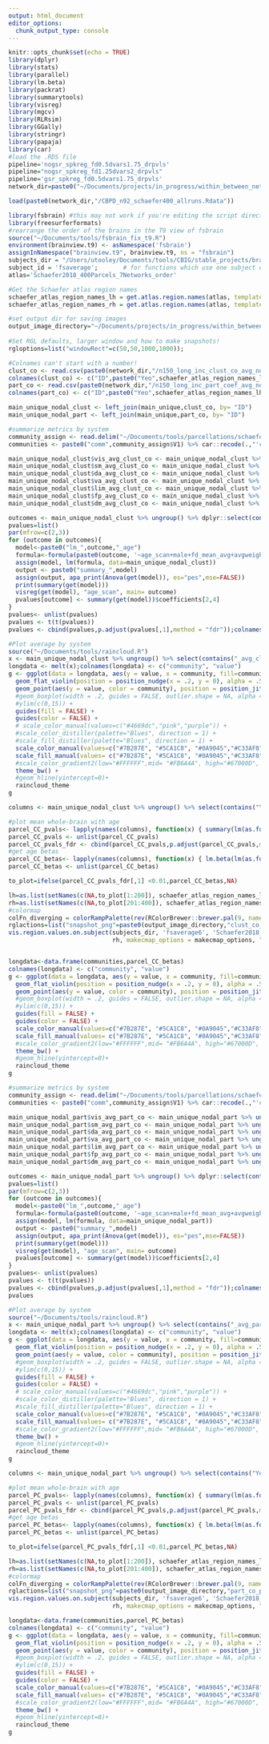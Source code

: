 ```yaml
---
output: html_document
editor_options: 
  chunk_output_type: console
---
```


```r
knitr::opts_chunk$set(echo = TRUE)
library(dplyr)
library(stats)
library(parallel)
library(lm.beta)
library(packrat)
library(summarytools)
library(visreg)
library(mgcv)
library(RLRsim)
library(GGally)
library(stringr)
library(papaja)
library(car)
#load the .RDS file
pipeline='nogsr_spkreg_fd0.5dvars1.75_drpvls'
pipeline="nogsr_spkreg_fd1.25dvars2_drpvls"
pipeline='gsr_spkreg_fd0.5dvars1.75_drpvls'
network_dir=paste0("~/Documents/projects/in_progress/within_between_network_conn_CBPD/data/imageData/",pipeline)

load(paste0(network_dir,"/CBPD_n92_schaefer400_allruns.Rdata"))
```

```r
library(fsbrain) #this may not work if you're editing the script directly on the cluster...
library(freesurferformats)
#rearrange the order of the brains in the T9 view of fsbrain
source("~/Documents/tools/fsbrain_fix_t9.R")
environment(brainview.t9) <- asNamespace('fsbrain')
assignInNamespace("brainview.t9", brainview.t9, ns = "fsbrain")
subjects_dir = "/Users/utooley/Documents/tools/CBIG/stable_projects/brain_parcellation/Schaefer2018_LocalGlobal/Parcellations/FreeSurfer5.3/";
subject_id = 'fsaverage';       # for functions which use one subject only
atlas='Schaefer2018_400Parcels_7Networks_order'

#Get the Schaefer atlas region names
schaefer_atlas_region_names_lh = get.atlas.region.names(atlas, template_subjects_dir = subjects_dir,template_subject=subject_id, hemi="lh");
schaefer_atlas_region_names_rh = get.atlas.region.names(atlas, template_subjects_dir = subjects_dir,template_subject=subject_id, hemi="rh");

#set output dir for saving images
output_image_directory="~/Documents/projects/in_progress/within_between_network_conn_CBPD/output/figures/brains/"
  
#Set RGL defaults, larger window and how to make snapshots!
rgloptions=list("windowRect"=c(50,50,1000,1000));
```


```r
#Colnames can't start with a number!
clust_co <- read.csv(paste0(network_dir,"/n150_long_inc_clust_co_avg_nodewise_avgrunsschaefer400.csv"))
colnames(clust_co) <- c("ID",paste0("Yeo",schaefer_atlas_region_names_lh[-1]),paste0("Yeo",schaefer_atlas_region_names_rh[-1]));clust_co$ID <- str_trim(clust_co$ID)
part_co <- read.csv(paste0(network_dir,"/n150_long_inc_part_coef_avg_nodewise_avgrunsschaefer400.csv")) 
colnames(part_co) <- c("ID",paste0("Yeo",schaefer_atlas_region_names_lh[-1]),paste0("Yeo",schaefer_atlas_region_names_rh[-1]));part_co$ID <- str_trim(part_co$ID)

main_unique_nodal_clust <- left_join(main_unique,clust_co, by= "ID")
main_unique_nodal_part <- left_join(main_unique,part_co, by= "ID")

```

```r
#summarize metrics by system
community_assign <- read.delim("~/Documents/tools/parcellations/schaefer400x7CommunityAffiliation.1D", header = F)
communities <- paste0("comm",community_assign$V1) %>% car::recode(.,"'comm1'='Visual'; 'comm2'='Somatomotor' ; 'comm3'='Dorsal Attention';'comm4'='Ventral Attention';'comm5'='Limbic';'comm6'='Frontoparietal';'comm7'='Default'") %>% factor(levels=c("Visual","Somatomotor","Dorsal Attention", "Ventral Attention", "Limbic", "Frontoparietal", "Default")) 

main_unique_nodal_clust$vis_avg_clust_co <- main_unique_nodal_clust %>% ungroup() %>% select(contains("_Vis_")) %>% rowMeans()
main_unique_nodal_clust$sm_avg_clust_co <- main_unique_nodal_clust %>% ungroup() %>% select(contains("_SomMot_")) %>% rowMeans()
main_unique_nodal_clust$da_avg_clust_co <- main_unique_nodal_clust %>% ungroup() %>% select(contains("_DorsAttn_")) %>% rowMeans()
main_unique_nodal_clust$va_avg_clust_co <- main_unique_nodal_clust %>% ungroup() %>% select(contains("_SalVentAttn_")) %>% rowMeans()
main_unique_nodal_clust$lim_avg_clust_co <- main_unique_nodal_clust %>% ungroup() %>% select(contains("_Limbic_")) %>% rowMeans()
main_unique_nodal_clust$fp_avg_clust_co <- main_unique_nodal_clust %>% ungroup() %>% select(contains("_Cont_")) %>% rowMeans()
main_unique_nodal_clust$dm_avg_clust_co <- main_unique_nodal_clust %>% ungroup() %>% select(contains("_Default_")) %>% rowMeans()

outcomes <- main_unique_nodal_clust %>% ungroup() %>% dplyr::select(contains("_avg_clust_co")) %>% names()
pvalues=list()
par(mfrow=c(2,3))
for (outcome in outcomes){
  model<-paste0("lm_",outcome,"_age")
  formula<-formula(paste0(outcome, '~age_scan+male+fd_mean_avg+avgweight+totalSizet'))
  assign(model, lm(formula, data=main_unique_nodal_clust))
  output <- paste0("summary_",model)
  assign(output, apa_print(Anova(get(model)), es="pes",mse=FALSE))
  print(summary(get(model)))
  visreg(get(model), "age_scan", main= outcome)
  pvalues[outcome] <- summary(get(model))$coefficients[2,4]
}
pvalues<- unlist(pvalues)
pvalues <- t(t(pvalues))
pvalues <- cbind(pvalues,p.adjust(pvalues[,1],method = "fdr"));colnames(pvalues) <- c("pvalues", "fdr_pvalue")

#Plot average by system
source("~/Documents/tools/raincloud.R")
x <- main_unique_nodal_clust %>% ungroup() %>% select(contains("_avg_clust_co")) %>% as.data.frame()
longdata <- melt(x);colnames(longdata) <- c("community", "value")
g <- ggplot(data = longdata, aes(y = value, x = community, fill=community)) +
  geom_flat_violin(position = position_nudge(x = .2, y = 0), alpha = .5) +
  geom_point(aes(y = value, color = community), position = position_jitter(width = .15), size = .3, alpha = 0.8) +
  #geom_boxplot(width = .2, guides = FALSE, outlier.shape = NA, alpha = 0.3) +
  #ylim(c(0,15)) +
  guides(fill = FALSE) +
  guides(color = FALSE) +
  # scale_color_manual(values=c("#4669dc","pink","purple")) +
  #scale_color_distiller(palette="Blues", direction = 1) +
  #scale_fill_distiller(palette="Blues", direction = 1) +
  scale_color_manual(values=c("#7B287E", "#5CA1C8", "#0A9045","#C33AF8", "#B6C988", "#EF9C23", "#E34A53")) +
  scale_fill_manual(values= c("#7B287E", "#5CA1C8", "#0A9045","#C33AF8", "#B6C988", "#EF9C23", "#E34A53")) +
  #scale_color_gradient2(low="#FFFFFF",mid= "#FB6A4A", high="#67000D", midpoint= 0.475, aesthetics = c("color", "fill")) +
  theme_bw() +
  #geom_hline(yintercept=0)+
  raincloud_theme
g
```

```r

columns <- main_unique_nodal_clust %>% ungroup() %>% select(contains("Yeo7Networks_"))

#plot mean whole-brain with age
parcel_CC_pvals<- lapply(names(columns), function(x) { summary(lm(as.formula(paste0(x,"~age_scan+male+fd_mean_avg+avgweight+totalSizet")), data=main_unique_nodal_clust))$coef[2,4]})
parcel_CC_pvals <- unlist(parcel_CC_pvals)
parcel_CC_pvals_fdr <- cbind(parcel_CC_pvals,p.adjust(parcel_CC_pvals,method = "fdr"))
#get age betas
parcel_CC_betas<- lapply(names(columns), function(x) { lm.beta(lm(as.formula(paste0(x,"~age_scan+male+fd_mean_avg+avgweight+totalSizet")), data=main_unique_nodal_clust))$standardized.coefficients[[2]]})
parcel_CC_betas <- unlist(parcel_CC_betas)

to_plot=ifelse(parcel_CC_pvals_fdr[,1] <0.01,parcel_CC_betas,NA)

lh=as.list(setNames(c(NA,to_plot[1:200]), schaefer_atlas_region_names_lh)) #this has the medial wall in it.
rh=as.list(setNames(c(NA,to_plot[201:400]), schaefer_atlas_region_names_rh))
#colormap
colFn_diverging = colorRampPalette(rev(RColorBrewer::brewer.pal(9, name="RdBu")));makecmap_options=list('colFn'=colFn_diverging, 'symm'=T)
rglactions=list("snapshot_png"=paste0(output_image_directory,"clust_co_parcel_age_effect.png"))
vis.region.values.on.subject(subjects_dir, 'fsaverage6', 'Schaefer2018_400Parcels_7Networks_order',  lh, 
                             rh, makecmap_options = makecmap_options, "inflated", views="t4", draw_colorbar = T, rgloptions = rgloptions, rglactions = rglactions)


longdata<-data.frame(communities,parcel_CC_betas)
colnames(longdata) <- c("community", "value")
g <- ggplot(data = longdata, aes(y = value, x = community, fill=community)) +
  geom_flat_violin(position = position_nudge(x = .2, y = 0), alpha = .5) +
  geom_point(aes(y = value, color = community), position = position_jitter(width = .15), size = .3, alpha = 0.8) +
  #geom_boxplot(width = .2, guides = FALSE, outlier.shape = NA, alpha = 0.3) +
  #ylim(c(0,15)) +
  guides(fill = FALSE) +
  guides(color = FALSE) +
  scale_color_manual(values=c("#7B287E", "#5CA1C8", "#0A9045","#C33AF8", "#B6C988", "#EF9C23", "#E34A53")) +
  scale_fill_manual(values= c("#7B287E", "#5CA1C8", "#0A9045","#C33AF8", "#B6C988", "#EF9C23", "#E34A53")) +
  #scale_color_gradient2(low="#FFFFFF",mid= "#FB6A4A", high="#67000D", midpoint= 0.475, aesthetics = c("color", "fill")) +
  theme_bw() +
  #geom_hline(yintercept=0)+
  raincloud_theme
g
```


```r
#summarize metrics by system
community_assign <- read.delim("~/Documents/tools/parcellations/schaefer400x7CommunityAffiliation.1D", header = F)
communities <- paste0("comm",community_assign$V1) %>% car::recode(.,"'comm1'='Visual'; 'comm2'='Somatomotor' ; 'comm3'='Dorsal Attention';'comm4'='Ventral Attention';'comm5'='Limbic';'comm6'='Frontoparietal';'comm7'='Default'") %>% factor(levels=c("Visual","Somatomotor","Dorsal Attention", "Ventral Attention", "Limbic", "Frontoparietal", "Default")) 

main_unique_nodal_part$vis_avg_part_co <- main_unique_nodal_part %>% ungroup() %>% select(contains("_Vis_")) %>% rowMeans()
main_unique_nodal_part$sm_avg_part_co <- main_unique_nodal_part %>% ungroup() %>% select(contains("_SomMot_")) %>% rowMeans()
main_unique_nodal_part$da_avg_part_co <- main_unique_nodal_part %>% ungroup() %>% select(contains("_DorsAttn_")) %>% rowMeans()
main_unique_nodal_part$va_avg_part_co <- main_unique_nodal_part %>% ungroup() %>% select(contains("_SalVentAttn_")) %>% rowMeans()
main_unique_nodal_part$lim_avg_part_co <- main_unique_nodal_part %>% ungroup() %>% select(contains("_Limbic_")) %>% rowMeans()
main_unique_nodal_part$fp_avg_part_co <- main_unique_nodal_part %>% ungroup() %>% select(contains("_Cont_")) %>% rowMeans()
main_unique_nodal_part$dm_avg_part_co <- main_unique_nodal_part %>% ungroup() %>% select(contains("_Default_")) %>% rowMeans()

outcomes <- main_unique_nodal_part %>% ungroup() %>% dplyr::select(contains("_avg_part_co")) %>% names()
pvalues=list()
par(mfrow=c(2,3))
for (outcome in outcomes){
  model<-paste0("lm_",outcome,"_age")
  formula<-formula(paste0(outcome, '~age_scan+male+fd_mean_avg+avgweight+totalSizet'))
  assign(model, lm(formula, data=main_unique_nodal_part))
  output <- paste0("summary_",model)
  assign(output, apa_print(Anova(get(model)), es="pes",mse=FALSE))
  print(summary(get(model)))
  visreg(get(model), "age_scan", main= outcome)
  pvalues[outcome] <- summary(get(model))$coefficients[2,4]
}
pvalues<- unlist(pvalues)
pvalues <- t(t(pvalues))
pvalues <- cbind(pvalues,p.adjust(pvalues[,1],method = "fdr"));colnames(pvalues) <- c("pvalues", "fdr_pvalue")
pvalues

#Plot average by system
source("~/Documents/tools/raincloud.R")
x <- main_unique_nodal_part %>% ungroup() %>% select(contains("_avg_part_co")) %>% as.data.frame()
longdata <- melt(x);colnames(longdata) <- c("community", "value")
g <- ggplot(data = longdata, aes(y = value, x = community, fill=community)) +
  geom_flat_violin(position = position_nudge(x = .2, y = 0), alpha = .5) +
  geom_point(aes(y = value, color = community), position = position_jitter(width = .15), size = .3, alpha = 0.8) +
  #geom_boxplot(width = .2, guides = FALSE, outlier.shape = NA, alpha = 0.3) +
  #ylim(c(0,15)) +
  guides(fill = FALSE) +
  guides(color = FALSE) +
  # scale_color_manual(values=c("#4669dc","pink","purple")) +
  #scale_color_distiller(palette="Blues", direction = 1) +
  #scale_fill_distiller(palette="Blues", direction = 1) +
  scale_color_manual(values=c("#7B287E", "#5CA1C8", "#0A9045","#C33AF8", "#B6C988", "#EF9C23", "#E34A53")) +
  scale_fill_manual(values= c("#7B287E", "#5CA1C8", "#0A9045","#C33AF8", "#B6C988", "#EF9C23", "#E34A53")) +
  #scale_color_gradient2(low="#FFFFFF",mid= "#FB6A4A", high="#67000D", midpoint= 0.475, aesthetics = c("color", "fill")) +
  theme_bw() +
  #geom_hline(yintercept=0)+
  raincloud_theme
g
```

```r

columns <- main_unique_nodal_part %>% ungroup() %>% select(contains("Yeo7Networks_"))

#plot mean whole-brain with age
parcel_PC_pvals<- lapply(names(columns), function(x) { summary(lm(as.formula(paste0(x,"~age_scan+male+fd_mean_avg+avgweight+totalSizet")), data=main_unique_nodal_part))$coef[2,4]})
parcel_PC_pvals <- unlist(parcel_PC_pvals)
parcel_PC_pvals_fdr <- cbind(parcel_PC_pvals,p.adjust(parcel_PC_pvals,method = "fdr"))
#get age betas
parcel_PC_betas<- lapply(names(columns), function(x) { lm.beta(lm(as.formula(paste0(x,"~age_scan+male+fd_mean_avg+avgweight+totalSizet")), data=main_unique_nodal_part))$standardized.coefficients[[2]]})
parcel_PC_betas <- unlist(parcel_PC_betas)

to_plot=ifelse(parcel_PC_pvals_fdr[,1] <0.01,parcel_PC_betas,NA)

lh=as.list(setNames(c(NA,to_plot[1:200]), schaefer_atlas_region_names_lh)) #this has the medial wall in it.
rh=as.list(setNames(c(NA,to_plot[201:400]), schaefer_atlas_region_names_rh))
#colormap
colFn_diverging = colorRampPalette(rev(RColorBrewer::brewer.pal(9, name="RdBu")));makecmap_options=list('colFn'=colFn_diverging, 'symm'=T)
rglactions=list("snapshot_png"=paste0(output_image_directory,"part_co_parcel_age_effect.png"))
vis.region.values.on.subject(subjects_dir, 'fsaverage6', 'Schaefer2018_400Parcels_7Networks_order',  lh, 
                             rh, makecmap_options = makecmap_options, "inflated", views="t4", draw_colorbar = T, rgloptions = rgloptions, rglactions = rglactions)

longdata<-data.frame(communities,parcel_PC_betas)
colnames(longdata) <- c("community", "value")
g <- ggplot(data = longdata, aes(y = value, x = community, fill=community)) +
  geom_flat_violin(position = position_nudge(x = .2, y = 0), alpha = .5) +
  geom_point(aes(y = value, color = community), position = position_jitter(width = .15), size = .3, alpha = 0.8) +
  #geom_boxplot(width = .2, guides = FALSE, outlier.shape = NA, alpha = 0.3) +
  #ylim(c(0,15)) +
  guides(fill = FALSE) +
  guides(color = FALSE) +
  scale_color_manual(values=c("#7B287E", "#5CA1C8", "#0A9045","#C33AF8", "#B6C988", "#EF9C23", "#E34A53")) +
  scale_fill_manual(values= c("#7B287E", "#5CA1C8", "#0A9045","#C33AF8", "#B6C988", "#EF9C23", "#E34A53")) +
  #scale_color_gradient2(low="#FFFFFF",mid= "#FB6A4A", high="#67000D", midpoint= 0.475, aesthetics = c("color", "fill")) +
  theme_bw() +
  #geom_hline(yintercept=0)+
  raincloud_theme
g
```